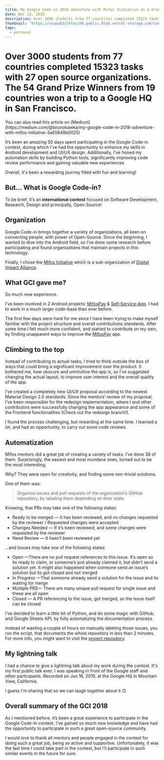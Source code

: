 ```yaml
---
title: My Google Code-in 2018 adventure with Mifos Initiative as a Grand Prize Winner
date: Dec 12, 2018
description: Over 3000 students from 77 countries completed 15323 tasks with 27 open source organizations. The 54 Grand Prize Winners from 19 countries won a trip to a Google HQ in San Francisco.
thumbnail: 'https://vsupu83zlkfucch6.public.blob.vercel-storage.com/content/articles/google-code-in/thumbnail.webp'
tags:
  - personal
---
```


# Over 3000 students from 77 countries completed 15323 tasks with 27 open source organizations. The 54 Grand Prize Winners from 19 countries won a trip to a Google HQ in San Francisco.

<MdxAside>
  You can also read this article on
  [Medium](https://medium.com/@brunokawka/my-google-code-in-2018-adventure-with-mifos-initiative-3a65848b0025)
</MdxAside>

It’s been an amazing 50 days spent participating in the Google Code-in contest, during which I've had the opportunity to enhance my skills in Android development and UI/UX design. Additionally, I've honed my automation skills by building Python tools, significantly improving code review performance and gaining valuable new experiences.

Overall, it's been a rewarding journey filled with fun and learning!

## But… What is Google Code-in?

To be brief, It’s an **international contest** focused on Software Development, Research, Design and principally, Open-Source!

<MdxImage
  width={600}
  height={196}
  caption='Google Code-in logo'
  src='https://vsupu83zlkfucch6.public.blob.vercel-storage.com/content/articles/google-code-in/google-code-in-logo-JuVhrzv1ydYx7TmhMIFj5IhPZF6jbu.png'
  alt='Google Code-in Logo'
/>

## Organization

Google Code-in brings together a variety of organizations, all keen on connecting people, with power of Open-Source. Since the beginning, I wanted to dive into the Android field, so I’ve done some research before participating and found organizations that maintain projects in this technology.

Finally, I chose the [Mifos Initiative](https://mifos.org) which is a sub-organization of [Digital Impact Alliance](https://codein.withgoogle.com/archive/2018/organization/5735553819475968).

<MdxImage
  width={600}
  height={196}
  caption='Mifos Initiative Logo'
  src='https://vsupu83zlkfucch6.public.blob.vercel-storage.com/content/articles/google-code-in/mifos-logo-8QrVpzMTKRpfyKtcnuydILHbbP6jX1.png'
  alt='Mifos Initiative Logo'
/>

## What GCI gave me?

So much new experience.

I’ve been involved in 2 Android projects: [MifosPay](https://github.com/openMF/mobile-wallet) & [Self-Service-App](https://github.com/openMF/mifos-mobile). I had to work in a much larger code-base than ever before.

The first few days were hard for me since I have been trying to make myself familiar with the project structure and overall contributions standards. After some time I felt much more confident, and started to contribute on my own, by finding unapparent ways to improve the [MifosPay](https://github.com/openMF/mobile-wallet) app.

## Climbing to the top

Instead of contributing to actual tasks, I tried to think outside the box of ways that could bring a significant improvement over the product. It bothered me, how obscure and unintuitive the app is, so I’ve suggested changing the actual layout, to improve user interest and the overall quality of the app.

I’ve created a completely new UI/UX proposal according to the newest Material Design 2.0 standards. Since the mentors’ review of my proposal, I’ve been responsible for the redesign implementation, where I and other contributors were successfully changing the app appearance and some of the Frontend functionalities (Check out the redesign branch!).

I found the process challenging, but rewarding at the same time. I learned a lot, and had an opportunity, to carry out some code reviews.

<MdxImage
  width={720}
  height={2429}
  caption='My design proposal, reviewed & accepted by GCI mentors'
  src='https://vsupu83zlkfucch6.public.blob.vercel-storage.com/content/articles/google-code-in/mifos-pay-design-ix92bW7VCqP3p5C9Ct9NaRAfBVp4KQ.webp'
  alt='UI/UX design of the financial platform'
/>

## Automatization

Mifos mentors did a great job of creating a variety of tasks. I’ve done 38 of them. Surprisingly, the easiest and most mundane ones, turned out to be the most interesting.

Why? They were open for creativity, and finding some non-trivial solutions.

One of them was:

> Organize issues and pull requests of the organization’s GitHub repository, by labeling them depending on their state.

Knowing, that PRs may take one of the following states:

- Ready to be merged — It has been reviewed, and no changes requested by the reviewer / Requested changes were accepted
- Changes Needed — If it’s been reviewed, and some changes were requested by the reviewer
- Need Review — It hasn’t been reviewed yet

…and Issues may take one of the following states:

- Open —There are no pull request references to this issue. It’s open so its ready to claim, or someone’s just already claimed it, but didn’t send a solution yet. It might also happened when someone send an issue’s solution but its got closed and not merged
- In Progress —That someone already send a solution for the issue and its waiting for merge
- Multiple PRS— There are many unique pull request for single issue and these are all open
- Closed — A PR referencing to the issue, got merged, so the issue itself can be closed

I’ve decided to learn a little bit of Python, and do some magic with GitHub, and Google Sheets API, by fully automatizing the documentation process.

<MdxImage
  width={800}
  height={450}
  caption='Easy pulls documentation'
  src='https://vsupu83zlkfucch6.public.blob.vercel-storage.com/content/articles/google-code-in/easy-pulls-documentation-YPOKByQQdqKmewNt4cSsT8TXWRuCIV.gif'
  alt='A visualization of a script running in the terminal'
/>

Instead of wasting a couple of hours on manually labeling those issues, you run the script, that documents the whole repository in less than 2 minutes. For more info, you might want to visit the [project repository](https://github.com/letelete/easy-documentation).

<MdxImage
  width={1400}
  height={1018}
  caption='Demo of the Issue Documentation script running on Heroku, updating every 5 minutes'
  src='https://vsupu83zlkfucch6.public.blob.vercel-storage.com/content/articles/google-code-in/issues-docs-j2jSAyypeMqMxsz5o422h6AaLhBfn9.webp'
  alt='A Google Sheet document storing documentation of github issues with 4 columns: url, title, status, update-date.'
/>

## My lightning talk

I had a chance to give a lightning talk about my work during the contest. It's my first public talk ever. I was speaking in front of the Google staff and other participants. Recorded on Jun 16, 2019, at the Google HQ in Mountain View, California.

I guess I'm sharing that so we can laugh together about it 🙃

<MdxYoutubeEmbed
  src='https://www.youtube.com/embed/tPhUq_O2Jm4?si=QhRHw43AUtleM42R'
  title='Lightning Talk @ Google Code-in 18, Google HQ'
  caption='Giving a lightning talk about my work during the contest.'
/>

## Overall summary of the GCI 2018

As I mentioned before, it’s been a great experience to participate in the Google Code-In contest. I’ve gained so much new knowledge and have had the opportunity to participate in such a great open-source community.

I would love to thank all mentors and people engaged in the contest for doing such a great job, being so active and supportive. Unfortunately, it was the last time I could take part in the contest, but I’ll participate in such similar events in the future for sure.
